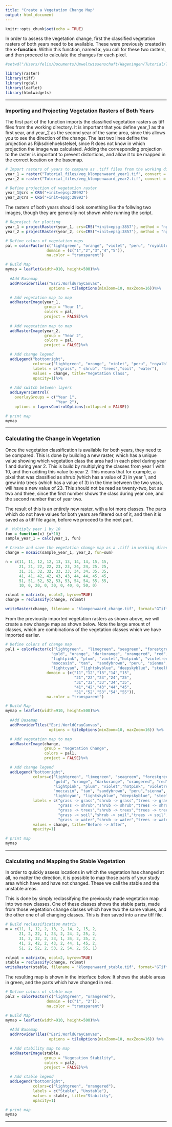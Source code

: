 ```yaml
---
title: "Create a Vegetation Change Map"
output: html_document
---
```


```r
knitr::opts_chunk$set(echo = TRUE)
```

In order to assess the vegetation change, first the classified vegetation rasters of both years need to be available. These were previously created in the **x-function**. Within this function, named **x**, you call for these two rasters, and then proceed to calculate the changes for each pixel.

```r
#setwd("/Users/felix/Documents/Umweltwissenschaft/Wageningen/Tutorial/Tutorial_files") # Set to working directory

library(raster)
library(tiff)
library(rgdal)
library(leaflet)
library(htmlwidgets)
```
***
### Importing and Projecting Vegetation Rasters of Both Years
The first part of the function imports the classified vegetation rasters as tiff files from the working directory. It is important that you define year_1 as the first year, and year_2 as the second year of the same area, since this allows you to see the direction of the change. The last two lines define the projection as Rijksdriehoekstelsel, since R does not know in which projection the image was calculated. Adding the corresponding projection to the raster is important to prevent distortions, and allow it to be mapped in the correct location on the basemap.

```r
# Import rasters of years to compare as .tiff files from the working directory
year_1 = raster("Tutorial_files/veg_klompenwaard_year1.tif", convert = TRUE)
year_2 = raster("Tutorial_files/veg_klompenwaard_year2.tif", convert = TRUE)

# Define projection of vegetation raster
year_1@crs = CRS("+init=epsg:28992")
year_2@crs = CRS("+init=epsg:28992")
```

The rasters of both years should look something like the follwing two images, though they are generally not shown while running the script.

```r
# Reproject for plotting
year_1 = projectRaster(year_1, crs=CRS("+init=epsg:3857"), method = "ngb")
year_2 = projectRaster(year_2, crs=CRS("+init=epsg:3857"), method = "ngb")

# Define colors of vegetation maps
pal = colorFactor(c("lightgreen", "orange", "violet", "peru", "royalblue"),
                  domain = (c("1","2","3","4","5")),
                  na.color = "transparent")

# Build Map
mymap = leaflet(width=910, height=500)%>%
  
  #Add Basemap
  addProviderTiles("Esri.WorldGrayCanvas",
                   options = tileOptions(minZoom=10, maxZoom=16))%>%

  # Add vegetation map to map
  addRasterImage(year_1, 
                 group = "Year 1", 
                 colors = pal, 
                 project = FALSE)%>%
  
  # Add vegetation map to map
  addRasterImage(year_2, 
                 group = "Year 2", 
                 colors = pal, 
                 project = FALSE)%>%

  # Add change legend
  addLegend("bottomright",
            colors=c("lightgreen", "orange", "violet", "peru", "royalblue"),
            labels = c("grass", " shrub", "trees","soil", "water"),
            values = change, title="Vegetation Class",
            opacity=1)%>%
 
  # Add switch between layers
  addLayersControl(
    overlayGroups = c("Year 1", 
                      "Year 2"),
    options = layersControlOptions(collapsed = FALSE))

# print map
mymap
```

***
### Calculating the Change in Vegetation

Once the vegetation classification is available for both years, they need to be compared. This is done by building a new raster, which has a unique value showing which vegetation class the area had in each pixel during year 1 and during year 2. This is build by multiplying the classes from year 1 with 10, and then adding this value to year 2. This means that for example, a pixel that was classified as shrub (which has a value of 2) in year 1, and grew into trees (which has a value of 3) in the time between the two years, will have a new value of 23. This should not be read as twenty-two, but as two and three, since the first number shows the class during year one, and the second number that of year two.

The result of this is an entirely new raster, with a lot more classes. The parts which do not have values for both years are filtered out of it, and then it is saved as a tiff file again, before we proceed to the next part.

```r
#  Multiply year 1 by 10
fun = function(x) {x*10}
sample_year_1 = calc(year_1, fun)

# Create and save the vegetation change map as a .tiff in working directory
change = mosaic(sample_year_1, year_2, fun=sum)

n = c(11, 11, 12, 12, 13, 13, 14, 14, 15, 15,
      21, 21, 22, 22, 23, 23, 24, 24, 25, 25,
      31, 31, 32, 32, 33, 33, 34, 34, 35, 35,
      41, 41, 42, 42, 43, 43, 44, 44, 45, 45,
      51, 51, 52, 52, 53, 53, 54, 54, 55, 55,
      10, 0, 20, 0, 30, 0, 40, 0, 50, 0) 

rclmat = matrix(n, ncol=2, byrow=TRUE)
change = reclassify(change, rclmat)

writeRaster(change, filename = "klompenwaard_change.tif", format="GTiff", overwrite = TRUE)
```

From the previously imported vegetation rasters as shown above, we will create a new change map as shown below. Note the large amount of classes, which are combinations of the vegetation classes which we have imported earlier.

```r
# Define colors of change map
pal1 = colorFactor(c("lightgreen",  "limegreen", "seagreen", "forestgreen","darkgreen",
                    "gold", "orange", "darkorange", "orangered", "red",
                    "lightpink", "plum", "violet","hotpink", "violetred",
                    "moccasin", "tan",  "sandybrown", "peru", "sienna",
                    "lightcyan", "lightskyblue", "deepskyblue", "steelblue", "royalblue"),
                  domain = (c("11","12","13","14","15",
                              "21","22","23","24","25", 
                              "31","32","33","34","35",
                              "41","42","43","44","45",
                              "51","52","53","54","55")),
                  na.color = "transparent")

# Build Map
mymap = leaflet(width=910, height=500)%>%
  
  #Add Basemap
  addProviderTiles("Esri.WorldGrayCanvas",
                   options = tileOptions(minZoom=10, maxZoom=16)) %>%

  # Add vegetation map to map
  addRasterImage(change, 
                 group = "Vegetation Change", 
                 colors = pal1, 
                 project = FALSE)%>%

  # Add change legend
  addLegend("bottomright",
            colors=c("lightgreen", "limegreen", "seagreen", "forestgreen","darkgreen",
                     "gold", "orange", "darkorange", "orangered", "red",
                     "lightpink", "plum", "violet","hotpink", "violetred",
                     "moccasin", "tan", "sandybrown", "peru","sienna",
                     "lightcyan", "lightskyblue", "deepskyblue", "steelblue", "royalblue"),
            labels = c("grass -> grass","shrub -> grass","trees -> grass","soil -> grass","water -> grass",
                       "grass -> shrub","shrub -> shrub","trees -> shrub","soil -> shrub","water -> shrub",
                       "grass -> trees","shrub -> trees","trees -> trees","soil -> trees","water -> trees",
                       "grass -> soil","shrub -> soil","trees -> soil","soil -> soil","water -> soil",
                       "grass -> water","shrub -> water","trees -> water","soil -> water","water -> water"),
            values = change, title="Before -> After",
            opacity=1)

# print map
mymap

```

***
### Calculating and Mapping the Stable Vegetation
In order to quickly assess locations in which the vegetation has changed at all, no matter the direction, it is possible to map those parts of your study area which have and have not changed. These we call the stable and the unstable areas.

This is done by simply reclassifying the previously made vegetation map into two new classes. One of these classes shows the stable parts, made from those vegetation change classes which have two the same values, and the other one of all changing classes. This is then saved into a new tiff file.

```r
# Build reclassification matrix
m = c(11, 1, 12, 2, 13, 2, 14, 2, 15, 2,
      21, 2, 22, 1, 23, 2, 24, 2, 25, 2,
      31, 2, 32, 2, 33, 1, 34, 2, 35, 2,
      41, 2, 42, 2, 43, 2, 44, 1, 45, 2,
      51, 2, 52, 2, 53, 2, 54, 2, 55, 1)
      
rclmat = matrix(m, ncol=2, byrow=TRUE)
stable = reclassify(change, rclmat)
writeRaster(stable, filename = "klompenwaard_stable.tif", format="GTiff", overwrite = TRUE)
```

The resulting map is shown in the interface below. It shows the stable areas in green, and the parts which have changed in red.

```r
# Define colors of stable map
pal2 = colorFactor(c("lightgreen", "orangered"),
                  domain = (c("1", "2")),
                  na.color = "transparent")

# Build Map
mymap = leaflet(width=910, height=500)%>%
  
  #Add Basemap
  addProviderTiles("Esri.WorldGrayCanvas",
                   options = tileOptions(minZoom=10, maxZoom=16)) %>%

  # Add stability map to map
  addRasterImage(stable, 
                 group = "Vegetation Stability", 
                 colors = pal2, 
                 project = FALSE)%>%

  # Add stable legend
  addLegend("bottomright",
            colors=c("lightgreen", "orangered"),
            labels = c("Stable", "Unstable"),
            values = stable, title="Stability",
            opacity=1)

# print map
mymap
```

***
